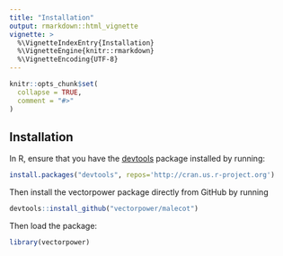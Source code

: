 ```yaml
---
title: "Installation"
output: rmarkdown::html_vignette
vignette: >
  %\VignetteIndexEntry{Installation}
  %\VignetteEngine{knitr::rmarkdown}
  %\VignetteEncoding{UTF-8}
---
```


```r
knitr::opts_chunk$set(
  collapse = TRUE,
  comment = "#>"
)
```

## Installation

In R, ensure that you have the [devtools](https://www.rstudio.com/products/rpackages/devtools/) package installed by running:

```r
install.packages("devtools", repos='http://cran.us.r-project.org')
```

Then install the vectorpower package directly from GitHub by running

```r
devtools::install_github("vectorpower/malecot")
```

Then load the package:

```r
library(vectorpower)
```


